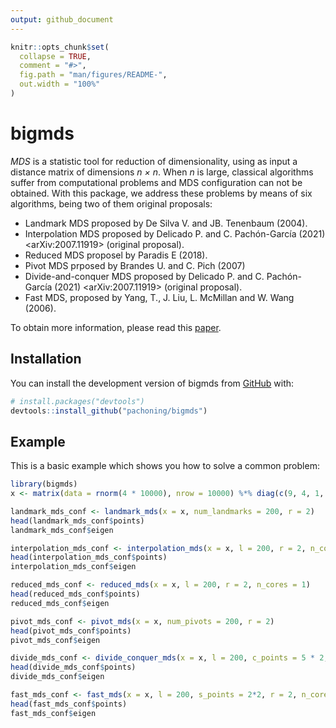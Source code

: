 ```yaml
---
output: github_document
---
```


<!-- README.md is generated from README.Rmd. Please edit that file -->

```r
knitr::opts_chunk$set(
  collapse = TRUE,
  comment = "#>",
  fig.path = "man/figures/README-",
  out.width = "100%"
)
```

# bigmds

<!-- badges: start -->
<!-- badges: end -->

*MDS* is a statistic tool for reduction of dimensionality, using as input a distance matrix of dimensions 
*n × n*. When *n* is large, classical algorithms suffer from computational problems and MDS configuration 
can not be obtained. With this package, we address these problems by means of six algorithms, 
being two of them original proposals:

- Landmark MDS proposed by De Silva V. and JB. Tenenbaum (2004).
- Interpolation MDS proposed by Delicado P. and C. Pachón-García (2021) <arXiv:2007.11919> (original proposal).
- Reduced MDS proposel by Paradis E (2018).
- Pivot MDS prposed by Brandes U. and C. Pich (2007)
- Divide-and-conquer MDS proposed by Delicado P. and C. Pachón-García (2021) <arXiv:2007.11919> (original proposal).
- Fast MDS, proposed by Yang, T., J. Liu, L. McMillan and W. Wang (2006).

To obtain more information, please read this [paper](https://arxiv.org/abs/2007.11919).

## Installation

You can install the development version of bigmds from [GitHub](https://github.com/) with:

``` r
# install.packages("devtools")
devtools::install_github("pachoning/bigmds")
```

## Example

This is a basic example which shows you how to solve a common problem:

```r
library(bigmds)
x <- matrix(data = rnorm(4 * 10000), nrow = 10000) %*% diag(c(9, 4, 1, 1))

landmark_mds_conf <- landmark_mds(x = x, num_landmarks = 200, r = 2)
head(landmark_mds_conf$points)
landmark_mds_conf$eigen

interpolation_mds_conf <- interpolation_mds(x = x, l = 200, r = 2, n_cores = 1)
head(interpolation_mds_conf$points)
interpolation_mds_conf$eigen

reduced_mds_conf <- reduced_mds(x = x, l = 200, r = 2, n_cores = 1)
head(reduced_mds_conf$points)
reduced_mds_conf$eigen

pivot_mds_conf <- pivot_mds(x = x, num_pivots = 200, r = 2)
head(pivot_mds_conf$points)
pivot_mds_conf$eigen

divide_mds_conf <- divide_conquer_mds(x = x, l = 200, c_points = 5 * 2, r = 2, n_cores = 1)
head(divide_mds_conf$points)
divide_mds_conf$eigen

fast_mds_conf <- fast_mds(x = x, l = 200, s_points = 2*2, r = 2, n_cores = 1)
head(fast_mds_conf$points)
fast_mds_conf$eigen
```
